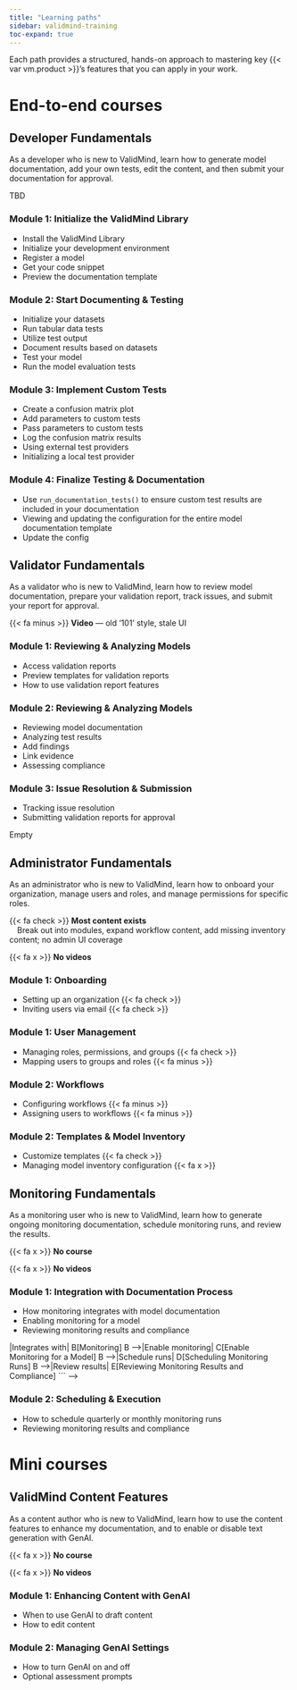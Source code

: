 ```yaml
---
title: "Learning paths"
sidebar: validmind-training
toc-expand: true
---
```


Each path provides a structured, hands-on approach to mastering key {{< var vm.product >}}’s features that you can apply in your work.

<!-- {{< var vm.product >}} offers role-based learning paths designed to help professionals quickly build the skills they need.  -->

<!-- 
Course descriptions
Table with 
 -->

# End-to-end courses

## Developer Fundamentals

As a developer who is new to ValidMind, learn how to generate model documentation, add your own tests, edit the content, and then submit your documentation for approval.

::: {.attn-yellow}
TBD
:::

:::: {.flex .flex-wrap .justify-around}

::: {.w-50-ns}
### Module 1: Initialize the ValidMind Library

- Install the ValidMind Library
- Initialize your development environment
- Register a model <!-- TO DO Missing as a heading/section from intro notebook? -->
- Get your code snippet
- Preview the documentation template
:::

::: {.w-50-ns}
### Module 2: Start Documenting & Testing

- Initialize your datasets
- Run tabular data tests
- Utilize test output
- Document results based on datasets
- Test your model
<!-- - Initialize model evaluation objects and assigning predictions  -->
- Run the model evaluation tests
:::

::::

:::: {.flex .flex-wrap .justify-around}

::: {.w-50-ns}
### Module 3: Implement Custom Tests

- Create a confusion matrix plot
- Add parameters to custom tests
- Pass parameters to custom tests 
- Log the confusion matrix results
- Using external test providers
- Initializing a local test provider
:::

::: {.w-50-ns}
### Module 4: Finalize Testing & Documentation

- Use `run_documentation_tests()` to ensure custom test results are included in your documentation
- Viewing and updating the configuration for the entire model documentation template
- Update the config
:::

::::

## Validator Fundamentals

As a validator who is new to ValidMind, learn how to review model documentation, prepare your validation report, track issues, and submit your report for approval.

::: {.attn-yellow}

{{< fa minus >}} **Video** — old '101' style, stale UI
:::

:::: {.flex .flex-wrap .justify-around}

::: {.w-50-ns}
### Module 1: Reviewing & Analyzing Models 

- Access validation reports
- Preview templates for validation reports
- How to use validation report features
:::

::: {.w-50-ns}
### Module 2: Reviewing & Analyzing Models 

- Reviewing model documentation
- Analyzing test results
- Add findings
- Link evidence
- Assessing compliance
:::

::::

:::: {.flex .flex-wrap .justify-around}

::: {.w-50-ns}
### Module 3: Issue Resolution & Submission

- Tracking issue resolution
- Submitting validation reports for approval
:::

::: {.w-50-ns}
[Empty]{.hidden}
:::

::::

## Administrator Fundamentals

As an administrator who is new to ValidMind, learn how to onboard your organization, manage users and roles, and manage permissions for specific roles.

::: {.attn-orange}
{{< fa check >}} **Most content exists**<br>&emsp;Break out into modules, expand workflow content, add missing inventory content; no admin UI coverage

{{< fa x >}} **No videos**
:::

:::: {.flex .flex-wrap .justify-around}

::: {.w-50-ns}
### Module 1: Onboarding

- Setting up an organization {{< fa check >}}
- Inviting users via email {{< fa check >}}
:::

::: {.w-50-ns}
### Module 1: User Management

- Managing roles, permissions, and groups {{< fa check >}}
- Mapping users to groups and roles {{< fa minus >}}
:::

::::

:::: {.flex .flex-wrap .justify-around}

::: {.w-50-ns}
### Module 2: Workflows

- Configuring workflows {{< fa minus >}}
- Assigning users to workflows {{< fa minus >}}
:::

::: {.w-50-ns}
### Module 2: Templates & Model Inventory

- Customize templates {{< fa check >}}
- Managing model inventory configuration {{< fa x >}}
:::

::::

## Monitoring Fundamentals

As a monitoring user who is new to ValidMind, learn how to generate ongoing monitoring documentation, schedule monitoring runs, and review the results.

::: {.attn-red}
{{< fa x >}} **No course**

{{< fa x >}} **No videos**
:::

:::: {.flex .flex-wrap .justify-around}

::: {.w-50-ns}
### Module 1: Integration with Documentation Process

- How monitoring integrates with model documentation
- Enabling monitoring for a model
- Reviewing monitoring results and compliance

<!-- ```{mermaid}
graph TD;
    A[Model Documentation] -->|Integrates with| B[Monitoring]
    B -->|Enable monitoring| C[Enable Monitoring for a Model]
    B -->|Schedule runs| D[Scheduling Monitoring Runs]
    B -->|Review results| E[Reviewing Monitoring Results and Compliance]
``` -->
:::

::: {.w-50-ns}
### Module 2: Scheduling & Execution

- How to schedule quarterly or monthly monitoring runs
- Reviewing monitoring results and compliance
:::

::::

# Mini courses

## ValidMind Content Features

As a content author who is new to ValidMind, learn how to use the content features to enhance my documentation, and to enable or disable text generation with GenAI.

::: {.attn-red}
{{< fa x >}} **No course**

{{< fa x >}} **No videos**
:::

:::: {.flex .flex-wrap .justify-around}

::: {.w-50-ns}
### Module 1: Enhancing Content with GenAI

- When to use GenAI to draft content
- How to edit content
::: 

::: {.w-50-ns}
### Module 2: Managing GenAI Settings

- How to turn GenAI on and off
- Optional assessment prompts
:::

::::


